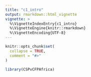 ```yaml
---
title: "c1_intro"
output: rmarkdown::html_vignette
vignette: >
  %\VignetteIndexEntry{c1_intro}
  %\VignetteEngine{knitr::rmarkdown}
  %\VignetteEncoding{UTF-8}
---
```


```r
knitr::opts_chunk$set(
  collapse = TRUE,
  comment = "#>"
)
```

```r
library(CSPvCFPAfrica)
```
